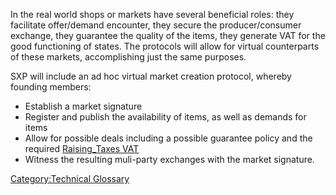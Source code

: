 [[Category:Technical Glossary]] 

In the real world shops or markets have several beneficial roles: they facilitate offer/demand encounter, they secure the producer/consumer exchange, they guarantee the quality of the items, they generate VAT for the good functioning of states. The protocols will allow for virtual counterparts of these markets, accomplishing just the same purposes. 

SXP will include an ad hoc virtual market creation protocol, whereby founding members:
* Establish a market signature 
* Register and publish the availability of items, as well as demands for items
* Allow for possible deals including a possible guarantee policy and the required [[Raising_Taxes VAT]]
* Witness the resulting muli-party exchanges with the market signature.